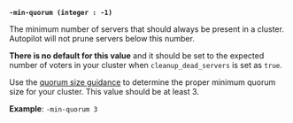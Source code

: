 <a id="operator-flag-min-quorum" />

**`-min-quorum (integer : -1)`**

The minimum number of servers that should always be present in a cluster. 
Autopilot will not prune servers below this number.

**There is no default for this value** and it should be set to the expected
number of voters in your cluster when `cleanup_dead_servers` is set as `true`.

Use the [quorum size guidance](/vault/docs/internals/integrated-storage#quorum-size-and-failure-tolerance)
to determine the proper minimum quorum size for your cluster. This value should
be at least 3.

**Example**: `-min-quorum 3`
